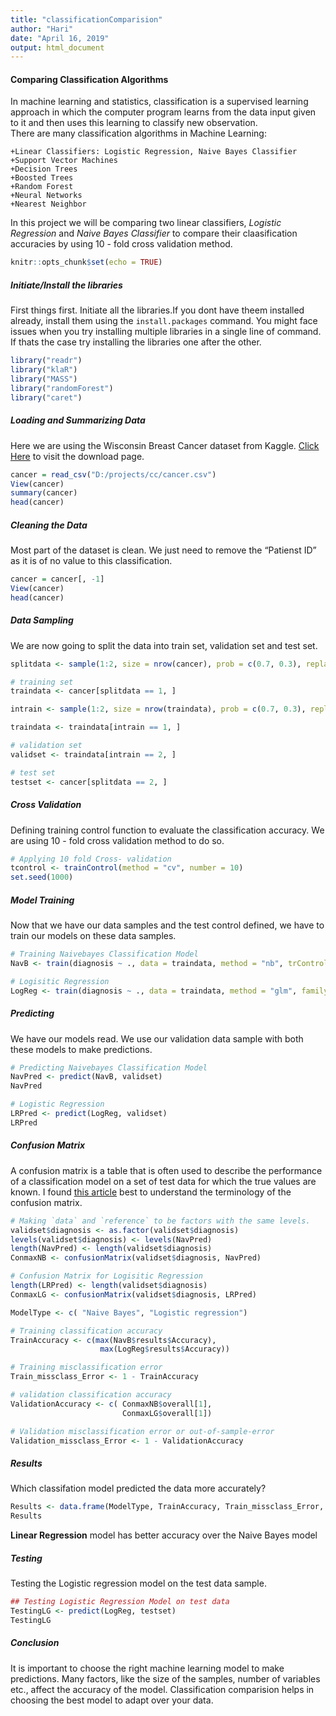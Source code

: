```yaml
---
title: "classificationComparision"
author: "Hari"
date: "April 16, 2019"
output: html_document
---
```

#### Comparing Classification Algorithms

In machine learning and statistics, classification is a supervised learning approach in which the computer program learns from the data input given to it and then uses this learning to classify new observation.  
There are many classification algorithms in Machine Learning:

    +Linear Classifiers: Logistic Regression, Naive Bayes Classifier
    +Support Vector Machines
    +Decision Trees
    +Boosted Trees
    +Random Forest
    +Neural Networks
    +Nearest Neighbor

In this project we will be comparing two linear classifiers, *Logistic Regression* and *Naive Bayes Classifier* to compare their claasification accuracies by using 10 - fold cross validation method.


```r
knitr::opts_chunk$set(echo = TRUE)
```

##### Initiate/Install the libraries  

First things first. Initiate all the libraries.If you dont have theem installed already, install them using the `install.packages` command. You might face issues when you try installing multiple libraries in a single line of command. If thats the case try installing the libraries one after the other.

```r
library("readr")
library("klaR")
library("MASS")
library("randomForest")
library("caret")

```

##### Loading and Summarizing Data

Here we are using the Wisconsin Breast Cancer dataset from Kaggle. [Click Here](https://www.kaggle.com/uciml/breast-cancer-wisconsin-data) to visit the download page.  

```r
cancer = read_csv("D:/projects/cc/cancer.csv")
View(cancer)
summary(cancer)
head(cancer)

```

##### Cleaning the Data

Most part of the dataset is clean. We just need to remove the "Patienst ID" as it is of no value to this classification.
```r
cancer = cancer[, -1]
View(cancer)
head(cancer)

```

##### Data Sampling 

We are now going to split the data into train set, validation set and test set.

```r

splitdata <- sample(1:2, size = nrow(cancer), prob = c(0.7, 0.3), replace = T)
```
```r
# training set
traindata <- cancer[splitdata == 1, ]

intrain <- sample(1:2, size = nrow(traindata), prob = c(0.7, 0.3), replace = T)

traindata <- traindata[intrain == 1, ]

# validation set
validset <- traindata[intrain == 2, ]

# test set
testset <- cancer[splitdata == 2, ] 
```

##### Cross Validation

Defining training control function to evaluate the classification accuracy. We are using 10 - fold cross validation method to do so. 
```r
# Applying 10 fold Cross- validation
tcontrol <- trainControl(method = "cv", number = 10)
set.seed(1000)
```

##### Model Training

Now that we have our data samples and the test control defined, we have to train our models on these data samples.

```r
# Training Naivebayes Classification Model
NavB <- train(diagnosis ~ ., data = traindata, method = "nb", trControl = tcontrol)

# Logisitic Regression
LogReg <- train(diagnosis ~ ., data = traindata, method = "glm", family = binomial,trControl = tcontrol)

```

##### Predicting

We have our models read. We use our validation data sample with both these models to make predictions.
```r
# Predicting Naivebayes Classification Model
NavPred <- predict(NavB, validset)
NavPred

# Logistic Regression
LRPred <- predict(LogReg, validset)
LRPred
```

##### Confusion Matrix

A confusion matrix is a table that is often used to describe the performance of a classification model on a set of test data for which the true values are known. I found [this article](https://www.dataschool.io/simple-guide-to-confusion-matrix-terminology/) best to understand the terminology of the confusion matrix.

```r
# Making `data` and `reference` to be factors with the same levels.
validset$diagnosis <- as.factor(validset$diagnosis)
levels(validset$diagnosis) <- levels(NavPred)
length(NavPred) <- length(validset$diagnosis)
ConmaxNB <- confusionMatrix(validset$diagnosis, NavPred)

# Confusion Matrix for Logisitic Regression
length(LRPred) <- length(validset$diagnosis)
ConmaxLG <- confusionMatrix(validset$diagnosis, LRPred)

ModelType <- c( "Naive Bayes", "Logistic regression")  

# Training classification accuracy
TrainAccuracy <- c(max(NavB$results$Accuracy), 
                    max(LogReg$results$Accuracy))

# Training misclassification error
Train_missclass_Error <- 1 - TrainAccuracy

# validation classification accuracy
ValidationAccuracy <- c( ConmaxNB$overall[1], 
                         ConmaxLG$overall[1])

# Validation misclassification error or out-of-sample-error
Validation_missclass_Error <- 1 - ValidationAccuracy


```

##### Results

Which classifation model predicted the data more accurately?

```r
Results <- data.frame(ModelType, TrainAccuracy, Train_missclass_Error, ValidationAccuracy, Validation_missclass_Error)
Results

```
**Linear Regression** model has better accuracy over the Naive Bayes model

##### Testing

Testing the Logistic regression model on the test data sample.

```r

## Testing Logistic Regression Model on test data
TestingLG <- predict(LogReg, testset)
TestingLG
```

##### Conclusion
It is important to choose the right machine learning model to make predictions. Many factors, like the size of the samples, number of variables etc., affect the accuracy of the model. Classification comparision helps in choosing the best model to adapt over your data.